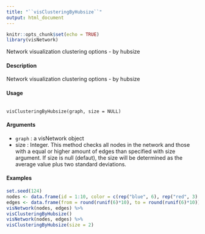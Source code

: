 ```yaml
---
title: "``visClusteringByHubsize``"
output: html_document
---
```

```r
knitr::opts_chunk$set(echo = TRUE)
library(visNetwork)
```



Network visualization clustering options - by hubsize

#### Description

Network visualization clustering options - by hubsize

#### Usage

<pre><code>
visClusteringByHubsize(graph, size = NULL)
</code></pre>

#### Arguments
* ``graph`` : a visNetwork object
* size : Integer. This method checks all nodes in the network and those with a equal or
higher amount of edges than specified with size argument. If size is null (defaut), the size will be determined as the average value plus two standard deviations.

#### Examples

```r
set.seed(124)
nodes <- data.frame(id = 1:10, color = c(rep("blue", 6), rep("red", 3), rep("green", 1)))
edges <- data.frame(from = round(runif(6)*10), to = round(runif(6)*10))
visNetwork(nodes, edges) %>%
visClusteringByHubsize()
visNetwork(nodes, edges) %>%
visClusteringByHubsize(size = 2)
```
